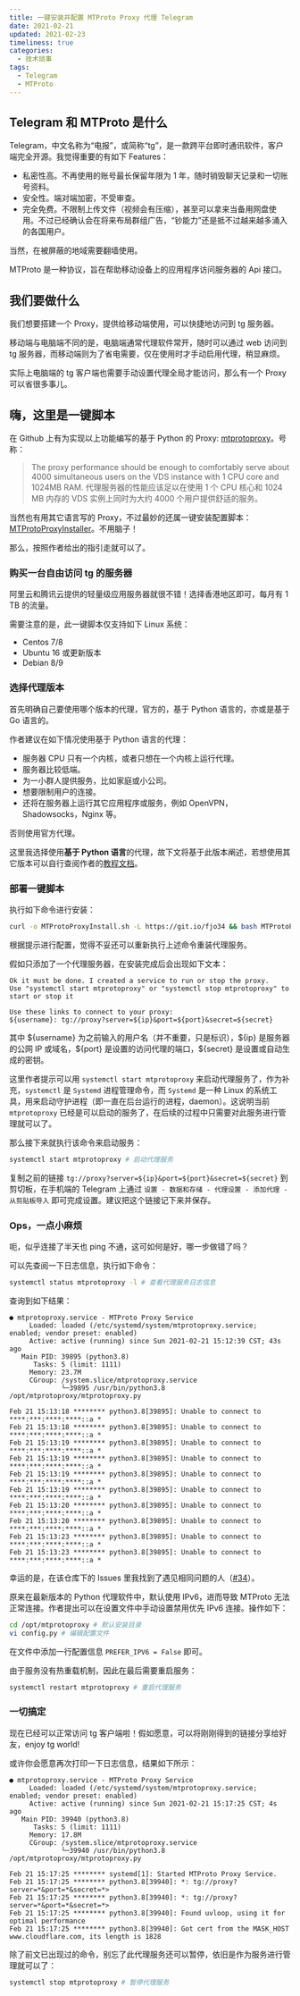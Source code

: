 ```yaml
---
title: 一键安装并配置 MTProto Proxy 代理 Telegram
date: 2021-02-21
updated: 2021-02-23
timeliness: true
categories:
  - 技术琐事
tags:
  - Telegram
  - MTProto
---
```


## Telegram 和 MTProto 是什么

Telegram，中文名称为“电报”，或简称“tg”，是一款跨平台即时通讯软件，客户端完全开源。我觉得重要的有如下 Features：

- 私密性高。不再使用的账号最长保留年限为 1 年，随时销毁聊天记录和一切账号资料。
- 安全性。端对端加密，不受审查。
- 完全免费。不限制上传文件（视频会有压缩），甚至可以拿来当备用网盘使用。不过已经确认会在将来布局群组广告，“钞能力”还是抵不过越来越多涌入的各国用户。

当然，在被屏蔽的地域需要翻墙使用。

MTProto 是一种协议，旨在帮助移动设备上的应用程序访问服务器的 Api 接口。

## 我们要做什么

我们想要搭建一个 Proxy，提供给移动端使用，可以快捷地访问到 tg 服务器。

移动端与电脑端不同的是，电脑端通常代理软件常开，随时可以通过 web 访问到 tg 服务器，而移动端则为了省电需要，仅在使用时才手动启用代理，稍显麻烦。

实际上电脑端的 tg 客户端也需要手动设置代理全局才能访问，那么有一个 Proxy 可以省很多事儿。

## 嗨，这里是一键脚本

在 Github 上有为实现以上功能编写的基于 Python 的 Proxy: [mtprotoproxy](https://github.com/alexbers/mtprotoproxy)。号称：

> The proxy performance should be enough to comfortably serve about 4000 simultaneous users on the VDS instance with 1 CPU core and 1024MB RAM.
> 代理服务器的性能应该足以在使用 1 个 CPU 核心和 1024 MB 内存的 VDS 实例上同时为大约 4000 个用户提供舒适的服务。

当然也有用其它语言写的 Proxy，不过最妙的还属一键安装配置脚本：[MTProtoProxyInstaller](https://github.com/HirbodBehnam/MTProtoProxyInstaller)。不用脑子！

那么，按照作者给出的指引走就可以了。

### 购买一台自由访问 tg 的服务器

阿里云和腾讯云提供的轻量级应用服务器就很不错！选择香港地区即可，每月有 1 TB 的流量。

需要注意的是，此一键脚本仅支持如下 Linux 系统：

- Centos 7/8
- Ubuntu 16 或更新版本
- Debian 8/9

### 选择代理版本

首先明确自己要使用哪个版本的代理，官方的，基于 Python 语言的，亦或是基于 Go 语言的。

作者建议在如下情况使用基于 Python 语言的代理：

- 服务器 CPU 只有一个内核，或者只想在一个内核上运行代理。
- 服务器比较低端。
- 为一小群人提供服务，比如家庭或小公司。
- 想要限制用户的连接。
- 还将在服务器上运行其它应用程序或服务，例如 OpenVPN，Shadowsocks，Nginx 等。

否则使用官方代理。

这里我选择使用**基于 Python 语言**的代理，故下文将基于此版本阐述，若想使用其它版本可以自行查阅作者的[教程文档](https://github.com/HirbodBehnam/MTProtoProxyInstaller#official-script)。

### 部署一键脚本

执行如下命令进行安装：

```bash
curl -o MTProtoProxyInstall.sh -L https://git.io/fjo34 && bash MTProtoProxyInstall.sh
```

根据提示进行配置，觉得不妥还可以重新执行上述命令重装代理服务。

假如只添加了一个代理服务器，在安装完成后会出现如下文本：

```text
Ok it must be done. I created a service to run or stop the proxy.
Use "systemctl start mtprotoproxy" or "systemctl stop mtprotoproxy" to start or stop it

Use these links to connect to your proxy:
${username}: tg://proxy?server=${ip}&port=${port}&secret=${secret}
```

其中 \${username} 为之前输入的用户名（并不重要，只是标识），\${ip} 是服务器的公网 IP 或域名，\${port} 是设置的访问代理的端口，\${secret} 是设置或自动生成的密钥。

这里作者提示可以用 `systemctl start mtprotoproxy` 来启动代理服务了，作为补充，`systemctl` 是 `Systemd` 进程管理命令，而 `Systemd` 是一种 Linux 的系统工具，用来启动守护进程（即一直在后台运行的进程，daemon）。这说明当前 `mtprotoproxy` 已经是可以启动的服务了，在后续的过程中只需要对此服务进行管理就可以了。

那么接下来就执行该命令来启动服务：

```bash
systemctl start mtprotoproxy # 启动代理服务
```

复制之前的链接 `tg://proxy?server=${ip}&port=${port}&secret=${secret}` 到剪切板，在手机端的 Telegram 上通过 `设置 - 数据和存储 - 代理设置 - 添加代理 - 从剪贴板导入` 即可完成设置。建议把这个链接记下来并保存。

### Ops，一点小麻烦

呃，似乎连接了半天也 ping 不通，这可如何是好，哪一步做错了吗？

可以先查阅一下日志信息，执行如下命令：

```bash
systemctl status mtprotoproxy -l # 查看代理服务日志信息
```

查询到如下结果：

```text
● mtprotoproxy.service - MTProto Proxy Service
     Loaded: loaded (/etc/systemd/system/mtprotoproxy.service; enabled; vendor preset: enabled)
     Active: active (running) since Sun 2021-02-21 15:12:39 CST; 43s ago
   Main PID: 39895 (python3.8)
      Tasks: 5 (limit: 1111)
     Memory: 23.7M
     CGroup: /system.slice/mtprotoproxy.service
             └─39895 /usr/bin/python3.8 /opt/mtprotoproxy/mtprotoproxy.py

Feb 21 15:13:18 ******** python3.8[39895]: Unable to connect to ****:***:****:****::a *
Feb 21 15:13:18 ******** python3.8[39895]: Unable to connect to ****:***:****:****::a *
Feb 21 15:13:19 ******** python3.8[39895]: Unable to connect to ****:***:****:****::a *
Feb 21 15:13:19 ******** python3.8[39895]: Unable to connect to ****:***:****:****::a *
Feb 21 15:13:19 ******** python3.8[39895]: Unable to connect to ****:***:****:****::a *
Feb 21 15:13:19 ******** python3.8[39895]: Unable to connect to ****:***:****:****::a *
Feb 21 15:13:20 ******** python3.8[39895]: Unable to connect to ****:***:****:****::a *
Feb 21 15:13:20 ******** python3.8[39895]: Unable to connect to ****:***:****:****::a *
Feb 21 15:13:23 ******** python3.8[39895]: Unable to connect to ****:***:****:****::a *
Feb 21 15:13:23 ******** python3.8[39895]: Unable to connect to ****:***:****:****::a *
```

幸运的是，在该仓库下的 Issues 里我找到了遇见相同问题的人（[#34](https://github.com/HirbodBehnam/MTProtoProxyInstaller/issues/34)）。

原来在最新版本的 Python 代理软件中，默认使用 IPv6，进而导致 MTProto 无法正常连接。作者提出可以在设置文件中手动设置禁用优先 IPv6 连接。操作如下：

```bash
cd /opt/mtprotoproxy # 默认安装目录
vi config.py # 编辑配置文件
```

在文件中添加一行配置信息 `PREFER_IPV6 = False` 即可。

由于服务没有热重载机制，因此在最后需要重启服务：

```bash
systemctl restart mtprotoproxy # 重启代理服务
```

### 一切搞定

现在已经可以正常访问 tg 客户端啦！假如愿意，可以将刚刚得到的链接分享给好友，enjoy tg world!

或许你会愿意再次打印一下日志信息，结果如下所示：

```text
● mtprotoproxy.service - MTProto Proxy Service
     Loaded: loaded (/etc/systemd/system/mtprotoproxy.service; enabled; vendor preset: enabled)
     Active: active (running) since Sun 2021-02-21 15:17:25 CST; 4s ago
   Main PID: 39940 (python3.8)
      Tasks: 5 (limit: 1111)
     Memory: 17.8M
     CGroup: /system.slice/mtprotoproxy.service
             └─39940 /usr/bin/python3.8 /opt/mtprotoproxy/mtprotoproxy.py

Feb 21 15:17:25 ******** systemd[1]: Started MTProto Proxy Service.
Feb 21 15:17:25 ******** python3.8[39940]: *: tg://proxy?server=*&port=*&secret=*>
Feb 21 15:17:25 ******** python3.8[39940]: *: tg://proxy?server=*&port=*&secret=*>
Feb 21 15:17:25 ******** python3.8[39940]: Found uvloop, using it for optimal performance
Feb 21 15:17:25 ******** python3.8[39940]: Got cert from the MASK_HOST www.cloudflare.com, its length is 1828
```

除了前文已出现过的命令，别忘了此代理服务还可以暂停，依旧是作为服务进行管理就可以了：

```bash
systemctl stop mtprotoproxy # 暂停代理服务
```
